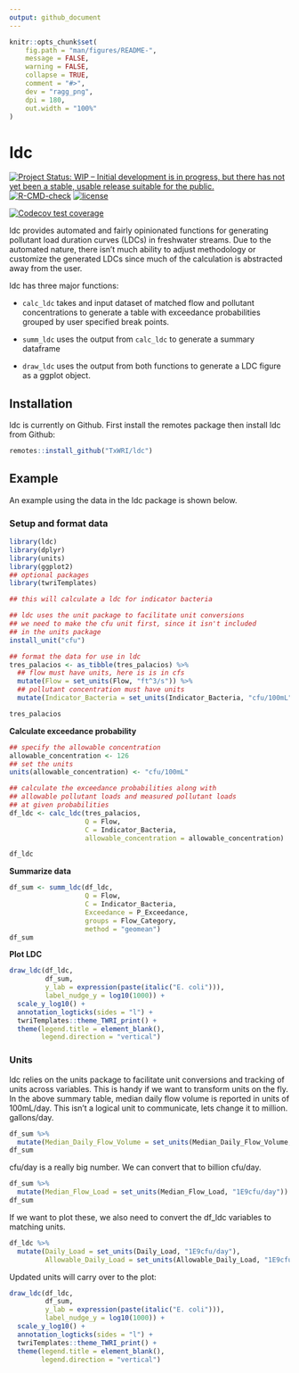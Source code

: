 ```yaml
---
output: github_document
---
```


<!-- README.md is generated from README.Rmd. Please edit that file -->

```r
knitr::opts_chunk$set(
	fig.path = "man/figures/README-",
	message = FALSE,
	warning = FALSE,
	collapse = TRUE,
	comment = "#>",
	dev = "ragg_png",
	dpi = 180,
	out.width = "100%"
)
```

# ldc

<!-- badges: start -->
[![Project Status: WIP – Initial development is in progress, but there has not yet been a stable, usable release suitable for the public.](https://www.repostatus.org/badges/latest/wip.svg)](https://www.repostatus.org/#wip)
[![R-CMD-check](https://github.com/TxWRI/ldc/actions/workflows/check-standard.yaml/badge.svg)](https://github.com/TxWRI/ldc/actions/workflows/check-standard.yaml)
[![license](https://img.shields.io/badge/license-MIT + file LICENSE-lightgrey.svg)](https://choosealicense.com/)

[![Codecov test coverage](https://codecov.io/gh/TxWRI/ldc/branch/main/graph/badge.svg)](https://app.codecov.io/gh/TxWRI/ldc?branch=main)
<!-- badges: end -->

ldc provides automated and fairly opinionated functions for generating pollutant load duration curves (LDCs) in freshwater streams. Due to the automated nature, there isn't much ability to adjust methodology or customize the generated LDCs since much of the calculation is abstracted away from the user.

ldc has three major functions:

 - `calc_ldc` takes and input dataset of matched flow and pollutant concentrations to generate a table with exceedance probabilities grouped by user specified break points.
 
 - `summ_ldc` uses the output from `calc_ldc` to generate a summary dataframe
 
 - `draw_ldc` uses the output from both functions to generate a LDC figure as a ggplot object.

## Installation

ldc is currently on Github. First install the remotes package then install ldc from Github:

``` r
remotes::install_github("TxWRI/ldc")
```

## Example

An example using the data in the ldc package is shown below.

### Setup and format data

```r
library(ldc)
library(dplyr)
library(units)
library(ggplot2)
## optional packages
library(twriTemplates)

## this will calculate a ldc for indicator bacteria

## ldc uses the unit package to facilitate unit conversions
## we need to make the cfu unit first, since it isn't included 
## in the units package
install_unit("cfu")

## format the data for use in ldc
tres_palacios <- as_tibble(tres_palacios) %>%
  ## flow must have units, here is is in cfs
  mutate(Flow = set_units(Flow, "ft^3/s")) %>%
  ## pollutant concentration must have units
  mutate(Indicator_Bacteria = set_units(Indicator_Bacteria, "cfu/100mL"))

tres_palacios
```


**Calculate exceedance probability**

```r

## specify the allowable concentration
allowable_concentration <- 126
## set the units
units(allowable_concentration) <- "cfu/100mL"

## calculate the exceedance probabilities along with
## allowable pollutant loads and measured pollutant loads
## at given probabilities
df_ldc <- calc_ldc(tres_palacios, 
                   Q = Flow, 
                   C = Indicator_Bacteria, 
                   allowable_concentration = allowable_concentration)

df_ldc
```

**Summarize data**

```r
df_sum <- summ_ldc(df_ldc, 
                   Q = Flow, 
                   C = Indicator_Bacteria, 
                   Exceedance = P_Exceedance,
                   groups = Flow_Category,
                   method = "geomean")
df_sum
```

**Plot LDC**

```r
draw_ldc(df_ldc, 
         df_sum, 
         y_lab = expression(paste(italic("E. coli"))),
         label_nudge_y = log10(1000)) + 
  scale_y_log10() +
  annotation_logticks(sides = "l") +
  twriTemplates::theme_TWRI_print() +
  theme(legend.title = element_blank(),
        legend.direction = "vertical")
```

### Units

ldc relies on the units package to facilitate unit conversions and tracking of units across variables. This is handy if we want to transform units on the fly. In the above summary table, median daily flow volume is reported in units of 100mL/day. This isn't a logical unit to communicate, lets change it to million. gallons/day.

```r
df_sum %>%
  mutate(Median_Daily_Flow_Volume = set_units(Median_Daily_Flow_Volume, "1E6gallons/day")) -> df_sum
df_sum
```

cfu/day is a really big number. We can convert that to billion cfu/day.

```r
df_sum %>%
  mutate(Median_Flow_Load = set_units(Median_Flow_Load, "1E9cfu/day")) -> df_sum
df_sum
```

If we want to plot these, we also need to convert the df_ldc variables to matching units.

```r
df_ldc %>%
  mutate(Daily_Load = set_units(Daily_Load, "1E9cfu/day"),
         Allowable_Daily_Load = set_units(Allowable_Daily_Load, "1E9cfu/day")) -> df_ldc
```

Updated units will carry over to the plot:

```r
draw_ldc(df_ldc, 
         df_sum, 
         y_lab = expression(paste(italic("E. coli"))),
         label_nudge_y = log10(1000)) + 
  scale_y_log10() +
  annotation_logticks(sides = "l") +
  twriTemplates::theme_TWRI_print() +
  theme(legend.title = element_blank(),
        legend.direction = "vertical")
```

